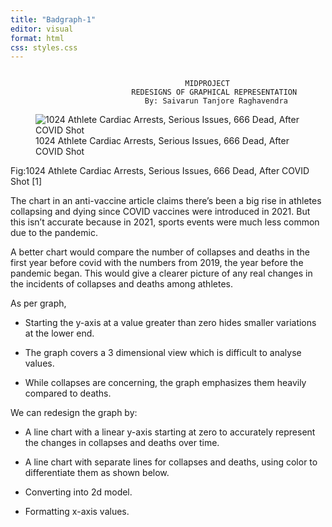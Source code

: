 ```yaml
---
title: "Badgraph-1"
editor: visual
format: html
css: styles.css
---
```


```         

                                       MIDPROJECT 
                           REDESIGNS OF GRAPHICAL REPRESENTATION
                              By: Saivarun Tanjore Raghavendra
```

![1024 Athlete Cardiac Arrests, Serious Issues, 666 Dead, After COVID Shot](images/athletics_dead.png){alt="1024 Athlete Cardiac Arrests, Serious Issues, 666 Dead, After COVID Shot"}

Fig:1024 Athlete Cardiac Arrests, Serious Issues, 666 Dead, After COVID Shot \[1\]

The chart in an anti-vaccine article claims there's been a big rise in athletes collapsing and dying since COVID vaccines were introduced in 2021. But this isn't accurate because in 2021, sports events were much less common due to the pandemic.

A better chart would compare the number of collapses and deaths in the first year before covid with the numbers from 2019, the year before the pandemic began. This would give a clearer picture of any real changes in the incidents of collapses and deaths among athletes.

As per graph,

-   Starting the y-axis at a value greater than zero hides smaller variations at the lower end.

-   The graph covers a 3 dimensional view which is difficult to analyse values.

-   While collapses are concerning, the graph emphasizes them heavily compared to deaths.

We can redesign the graph by:

-   A line chart with a linear y-axis starting at zero to accurately represent the changes in collapses and deaths over time.

-   A line chart with separate lines for collapses and deaths, using color to differentiate them as shown below.

-   Converting into 2d model.

-   Formatting x-axis values.
